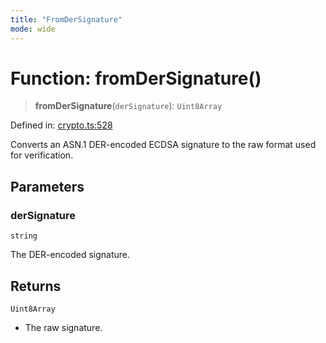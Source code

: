 ```yaml
---
title: "FromDerSignature"
mode: wide
---
```

  
# Function: fromDerSignature()

> **fromDerSignature**(`derSignature`): `Uint8Array`

Defined in: [crypto.ts:528](https://github.com/tkhq/sdk/blob/main/packages/crypto/src/crypto.ts#L528)

Converts an ASN.1 DER-encoded ECDSA signature to the raw format used for verification.

## Parameters

### derSignature

`string`

The DER-encoded signature.

## Returns

`Uint8Array`

- The raw signature.
